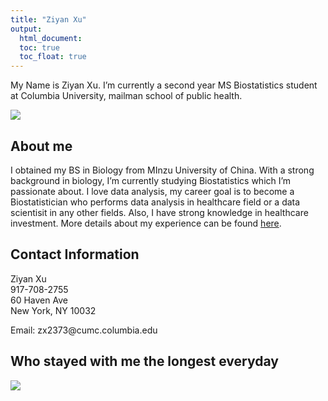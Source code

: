 ```yaml
---
title: "Ziyan Xu"
output: 
  html_document:
  toc: true
  toc_float: true
---
```


My Name is Ziyan Xu. I'm currently a second year MS Biostatistics student at Columbia University, mailman school of public health.

![](images/ZiyanXu.JPG) 

## About me
I obtained my BS in Biology from MInzu University of China. With a strong background in biology, I'm currently studying Biostatistics which I'm passionate about. I love data analysis, my career goal is to become a Biostatistician who performs data analysis in healthcare field or a data scientisit in any other fields. Also, I have strong knowledge in healthcare investment. More details about my experience can be found [here](Resume_Ziyan_Xu.pdf).


## Contact Information

Ziyan Xu\
917-708-2755\
60 Haven Ave\
New York, NY 10032

Email: zx2373@cumc.columbia.edu

## Who stayed with me the longest everyday

![](images/Jack.jpg)